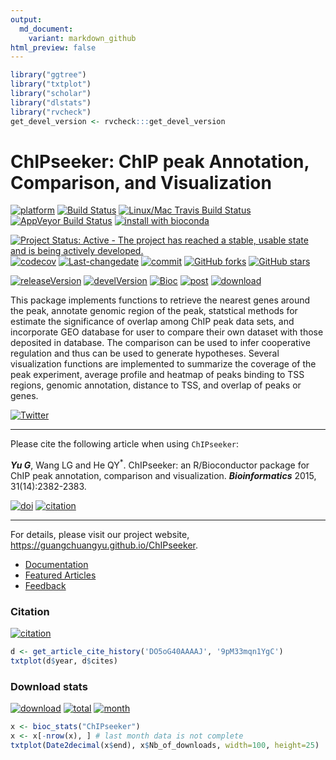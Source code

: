```yaml
---
output:
  md_document:
    variant: markdown_github
html_preview: false
---
```



```r
library("ggtree") 
library("txtplot")
library("scholar")
library("dlstats")
library("rvcheck") 
get_devel_version <- rvcheck:::get_devel_version
```


# ChIPseeker: ChIP peak Annotation, Comparison, and Visualization

[![platform](http://www.bioconductor.org/shields/availability/devel/ChIPseeker.svg)](https://www.bioconductor.org/packages/devel/bioc/html/ChIPseeker.html#archives)
[![Build Status](http://www.bioconductor.org/shields/build/devel/bioc/ChIPseeker.svg)](https://bioconductor.org/checkResults/devel/bioc-LATEST/ChIPseeker/)
[![Linux/Mac Travis Build Status](https://img.shields.io/travis/GuangchuangYu/ChIPseeker/master.svg?label=Mac%20OSX%20%26%20Linux)](https://travis-ci.org/GuangchuangYu/ChIPseeker)
[![AppVeyor Build Status](https://img.shields.io/appveyor/ci/Guangchuangyu/ChIPseeker/master.svg?label=Windows)](https://ci.appveyor.com/project/GuangchuangYu/ChIPseeker)
[![install with bioconda](https://img.shields.io/badge/install%20with-bioconda-green.svg?style=flat)](http://bioconda.github.io/recipes/bioconductor-chipseeker/README.html)

[![Project Status: Active - The project has reached a stable, usable state and is being actively developed.](http://www.repostatus.org/badges/latest/active.svg)](http://www.repostatus.org/#active)
[![codecov](https://codecov.io/gh/GuangchuangYu/ChIPseeker/branch/master/graph/badge.svg)](https://codecov.io/gh/GuangchuangYu/ChIPseeker/)
[![Last-changedate](https://img.shields.io/badge/last%20change-`r gsub('-', '--', Sys.Date())`-green.svg)](https://github.com/GuangchuangYu/ChIPseeker/commits/master)
[![commit](http://www.bioconductor.org/shields/commits/bioc/ChIPseeker.svg)](https://www.bioconductor.org/packages/devel/bioc/html/ChIPseeker.html#svn_source)
[![GitHub forks](https://img.shields.io/github/forks/GuangchuangYu/ChIPseeker.svg)](https://github.com/GuangchuangYu/ChIPseeker/network) 
[![GitHub stars](https://img.shields.io/github/stars/GuangchuangYu/ChIPseeker.svg)](https://github.com/GuangchuangYu/ChIPseeker/stargazers) 


[![releaseVersion](https://img.shields.io/badge/release%20version-`r check_bioc("ChIPseeker")$latest_version`-green.svg?style=flat)](https://bioconductor.org/packages/ChIPseeker)
[![develVersion](https://img.shields.io/badge/devel%20version-`r get_devel_version("GuangchuangYu/ChIPseeker")`-green.svg?style=flat)](https://github.com/GuangchuangYu/ChIPseeker)
[![Bioc](http://www.bioconductor.org/shields/years-in-bioc/ChIPseeker.svg)](https://www.bioconductor.org/packages/devel/bioc/html/ChIPseeker.html#since)
[![post](http://www.bioconductor.org/shields/posts/ChIPseeker.svg)](https://support.bioconductor.org/t/ChIPseeker/)
[![download](http://www.bioconductor.org/shields/downloads/ChIPseeker.svg)](https://bioconductor.org/packages/stats/bioc/ChIPseeker/)

This package implements functions to retrieve the nearest genes around the peak, annotate genomic region of the peak, statstical methods for estimate the significance of overlap among ChIP peak data sets, and incorporate GEO database for user to compare their own dataset with those deposited in database. The comparison can be used to infer cooperative regulation and thus can be used to generate hypotheses. Several visualization functions are implemented to summarize the coverage of the peak experiment, average profile and heatmap of peaks binding to TSS regions, genomic annotation, distance to TSS, and overlap of peaks or genes.

[![Twitter](https://img.shields.io/twitter/url/https/github.com/GuangchuangYu/ChIPseeker.svg?style=social)](https://twitter.com/intent/tweet?hashtags=ChIPseeker&url=https://guangchuangyu.github.io/ChIPseeker)

------------------------------------------------------------------------

Please cite the following article when using `ChIPseeker`: 

__*Yu G*__, Wang LG and He QY^\*^. ChIPseeker: an R/Bioconductor package for ChIP peak annotation, comparison and visualization. ***Bioinformatics*** 2015, 31(14):2382-2383.

[![doi](https://img.shields.io/badge/doi-10.1093/bioinformatics/btv145-green.svg?style=flat)](http://dx.doi.org/10.1093/bioinformatics/btv145)
[![citation](https://img.shields.io/badge/cited%20by-`r sum(get_article_cite_history('DO5oG40AAAAJ', '9pM33mqn1YgC')$cites)`-green.svg?style=flat)](https://scholar.google.com.hk/scholar?oi=bibs&hl=en&cites=12053363057899219488)


------------------------------------------------------------------------

For details, please visit our project website, <https://guangchuangyu.github.io/ChIPseeker>.

+ [Documentation](https://guangchuangyu.github.io/ChIPseeker/documentation/)
+ [Featured Articles](https://guangchuangyu.github.io/ChIPseeker/featuredArticles/)
+ [Feedback](https://guangchuangyu.github.io/ChIPseeker/#feedback)

### Citation 

[![citation](https://img.shields.io/badge/cited%20by-`r sum(get_article_cite_history('DO5oG40AAAAJ', '9pM33mqn1YgC')$cites)`-green.svg?style=flat)](https://scholar.google.com.hk/scholar?oi=bibs&hl=en&cites=12053363057899219488)


```r
d <- get_article_cite_history('DO5oG40AAAAJ', '9pM33mqn1YgC')
txtplot(d$year, d$cites)
```

### Download stats

[![download](http://www.bioconductor.org/shields/downloads/ChIPseeker.svg)](https://bioconductor.org/packages/stats/bioc/ChIPseeker/)
[![total](https://img.shields.io/badge/downloads-`r sum(bioc_stats("ChIPseeker")$Nb_of_downloads)`/total-blue.svg?style=flat)](https://bioconductor.org/packages/stats/bioc/ChIPseeker/)
[![month](https://img.shields.io/badge/downloads-`r x <- bioc_stats("ChIPseeker"); x$Nb_of_downloads[nrow(x)-1]`/month-blue.svg?style=flat)](https://bioconductor.org/packages/stats/bioc/ChIPseeker/)

```r
x <- bioc_stats("ChIPseeker")
x <- x[-nrow(x), ] # last month data is not complete
txtplot(Date2decimal(x$end), x$Nb_of_downloads, width=100, height=25)
```





